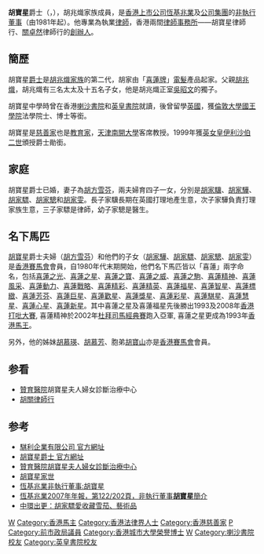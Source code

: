 '''胡寶星'''爵士（{{lang-en|Sir Po-Shing Woo}}，{{bd|1929年|4月19日||}}），胡兆熾家族成員，是[[香港|香港]][[上市公司|上市公司]][[恆基兆業|恆基兆業]]及[[公司集團|公司集團]]的[[非執行董事|非執行董事]]（由1981年起）。他專業為執業[[律師|律師]]，香港兩間[[律師事務所|律師事務所]]——胡寶星律師行、[[關卓然|關卓然]]律師行的[[創辦人|創辦人]]。

==簡歷==
胡寶星[[爵士|爵士]]是[[胡兆熾家族|胡兆熾家族]]的第二代，胡家由「[[喜蓮牌|喜蓮牌]]」[[電髮|電髮]]產品起家。父親[[胡兆熾|胡兆熾]]，胡兆熾有三名太太及十五名子女，他是胡兆熾正室[[吳昭文|吳昭文]]的獨子。

胡寶星中學時曾在香港[[喇沙書院|喇沙書院]]和[[英皇書院|英皇書院]]就讀，後曾留學[[英國|英國]]，獲[[倫敦大學國王學院|倫敦大學國王學院]]法學院士、博士等銜。

胡寶星是[[慈善家|慈善家]]也是[[教育家|教育家]]，[[天津|天津]][[南開大學|南開大學]]客席教授。1999年獲[[英女皇|英女皇]][[伊利沙伯二世|伊利沙伯二世]]頒授爵士勛銜。

==家庭==
胡寶星爵士已婚，妻子為[[胡方雪芬|胡方雪芬]]，兩夫婦育四子一女，分別是[[胡家驥|胡家驥]]、[[胡家驊|胡家驊]]、[[胡家驃|胡家驃]]、[[胡家驄|胡家驄]]和[[胡家雯|胡家雯]]。長子家驥長期在英國打理地產生意，次子家驊負責打理家族生意，三子家驃是律師，幼子家驄是醫生。

==名下馬匹==
[[胡寶星|胡寶星]]爵士夫婦（[[胡方雪芬|胡方雪芬]]）和他們的子女（[[胡家驊|胡家驊]]、[[胡家驃|胡家驃]]、[[胡家驄|胡家驄]]、[[胡家雯|胡家雯]]）是[[香港賽馬會|香港賽馬會]]會員，自1980年代末期開始，他們名下馬匹皆以「喜蓮」兩字命名，包括[[喜蓮之光|喜蓮之光]]、[[喜蓮之星|喜蓮之星]]、[[喜蓮之寶|喜蓮之寶]]、[[喜蓮之威|喜蓮之威]]、[[喜蓮之駒|喜蓮之駒]]、[[喜蓮精神|喜蓮精神]]、[[喜蓮風采|喜蓮風采]]、[[喜蓮動力|喜蓮動力]]、[[喜蓮戰略|喜蓮戰略]]、[[喜蓮精彩|喜蓮精彩]]、[[喜蓮精英|喜蓮精英]]、[[喜蓮福星|喜蓮福星]]、[[喜蓮智星|喜蓮智星]]、[[喜蓮標緻|喜蓮標緻]]、[[喜蓮芳芬|喜蓮芳芬]]、[[喜蓮巨星|喜蓮巨星]]、[[喜蓮歡星|喜蓮歡星]]、[[喜蓮獎星|喜蓮獎星]]、[[喜蓮彩星|喜蓮彩星]]、[[喜蓮騏星|喜蓮騏星]]、[[喜蓮慧星|喜蓮慧星]]、[[喜蓮心星|喜蓮心星]]、[[喜蓮新星|喜蓮新星]]。其中喜蓮之星及喜蓮福星先後勝出1993及2008年[[香港打吡大賽|香港打吡大賽]], 喜蓮精神於2002年[[杜拜司馬經典賽|杜拜司馬經典賽]]跑入亞軍, 喜蓮之星更成為1993年[[香港馬王|香港馬王]]。

另外，他的姊妹[[胡慕瑛|胡慕瑛]]、[[胡慕芳|胡慕芳]]、胞弟[[胡寶山|胡寶山]]亦是[[香港賽馬會|香港賽馬會]]會員。

==参看==
*[[贊育醫院|贊育醫院]]胡寶星夫人婦女診斷治療中心
*[[胡關李羅律師行|胡關律師行]]

==参考==
*[http://www.kailey.com.hk/hk/about-us 騏利企業有限公司 官方網址]
*[http://www.wkll.com/big5/people/people_details.asp?id=1 胡寶星爵士 官方網址]
*[http://www.hku.hk/obsgyn/clinicalServ/lhww/main-c.htm 贊育醫院胡寶星夫人婦女診斷治療中心]
*[http://the-sun.on.cc/channels/news/20070216/20070216020156_0000_1.html 胡寶星家世]
*[https://web.archive.org/web/20071011205819/http://hk.biz.yahoo.com/p/hk/profile/index.html?s=0012.HK 恆基兆業非執行董事:胡寶星]
*[http://www.hkexnews.hk/listedco/listconews/sehk/20071016/LTN20071016008_C.pdf 恆基兆業2007年年報，第122/202頁，非執行董事'''胡寶星'''簡介]
*[http://orientaldaily.on.cc/cnt/news/20130104/00176_086.html 中環出更：胡家驃愛收藏雪茄、藝術品]

[[Category:下級勳位爵士|W]]
[[Category:香港馬主|Category:香港馬主]]
[[Category:香港法律界人士|Category:香港法律界人士]]
[[Category:香港慈善家|Category:香港慈善家]]
[[Category:胡姓|P]]
[[Category:前市政局議員|Category:前市政局議員]]
[[Category:香港城市大學榮譽博士|Category:香港城市大學榮譽博士]]
[[Category:倫敦國王學院校友|W]]
[[Category:喇沙書院校友|Category:喇沙書院校友]]
[[Category:英皇書院校友|Category:英皇書院校友]]
